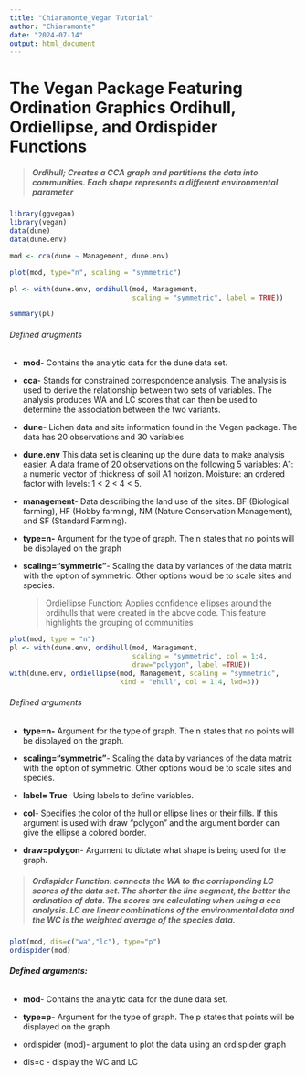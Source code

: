 ---
title: "Chiaramonte_Vegan Tutorial"
author: "Chiaramonte"
date: "2024-07-14"
output: html_document
---

# The Vegan Package Featuring Ordination Graphics Ordihull, Ordiellipse, and Ordispider Functions

> ##### Ordihull; Creates a CCA graph and partitions the data into communities. Each shape represents a different environmental parameter

```{r vegan package}
library(ggvegan)
library(vegan)
data(dune)
data(dune.env)

mod <- cca(dune ~ Management, dune.env)

plot(mod, type="n", scaling = "symmetric")

pl <- with(dune.env, ordihull(mod, Management,
                              scaling = "symmetric", label = TRUE))

summary(pl)

```

###### Defined arugments

-   **mod**- Contains the analytic data for the dune data set.

-   **cca**- Stands for constrained correspondence analysis. The analysis is used to derive the relationship between two sets of variables. The analysis produces WA and LC scores that can then be used to determine the association between the two variants.

-   **dune**- Lichen data and site information found in the Vegan package. The data has 20 observations and 30 variables

-   **dune.env** This data set is cleaning up the dune data to make analysis easier. A data frame of 20 observations on the following 5 variables: A1: a numeric vector of thickness of soil A1 horizon. Moisture: an ordered factor with levels: 1 \< 2 \< 4 \< 5.

-   **management**- Data describing the land use of the sites. BF (Biological farming), HF (Hobby farming), NM (Nature Conservation Management), and SF (Standard Farming).

-   **type=n-** Argument for the type of graph. The n states that no points will be displayed on the graph

-   **scaling="symmetric"**- Scaling the data by variances of the data matrix with the option of symmetric. Other options would be to scale sites and species.

    > Ordiellipse Function: Applies confidence ellipses around the ordihulls that were created in the above code. This feature highlights the grouping of communities

```{r ordiellipse}
plot(mod, type = "n")
pl <- with(dune.env, ordihull(mod, Management,
                              scaling = "symmetric", col = 1:4,
                              draw="polygon", label =TRUE))
with(dune.env, ordiellipse(mod, Management, scaling = "symmetric",
                           kind = "ehull", col = 1:4, lwd=3))
```

###### Defined arguments

-   **type=n-** Argument for the type of graph. The n states that no points will be displayed on the graph.

-   **scaling="symmetric"**- Scaling the data by variances of the data matrix with the option of symmetric. Other options would be to scale sites and species.

-   **label= True**- Using labels to define variables.

-   **col**- Specifies the color of the hull or ellipse lines or their fills. If this argument is used with draw "polygon" and the argument border can give the ellipse a colored border.

-   **draw=polygon**- Argument to dictate what shape is being used for the graph.

> ##### Ordispider Function: connects the WA to the corrisponding LC scores of the data set. The shorter the line segment, the better the ordination of data. The scores are calculating when using a cca analysis. LC are linear combinations of the environmental data and the WC is the weighted average of the species data.

```{r ordispider}

plot(mod, dis=c("wa","lc"), type="p")
ordispider(mod)
```

###### **Defined arguments:**

-   **mod**- Contains the analytic data for the dune data set.

-   **type=p-** Argument for the type of graph. The p states that points will be displayed on the graph

-   ordispider (mod)- argument to plot the data using an ordispider graph

-   dis=c - display the WC and LC

##### 
